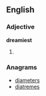 ==English==

===Adjective===
'''dreamiest'''

# {{superlative of|dreamy}}

===Anagrams===
* [[diameters#English|diameters]]
* [[diatremes#English|diatremes]]
